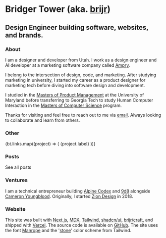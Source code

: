 
# Bridger Tower <span className="text-muted-foreground">(aka. [brijr](https://github.com/brijr))</span>

## Design Engineer building software, websites, and brands.

<PortfolioLinks />

### About

I am a designer and developer from Utah. I work as a design engineer and AI developer at a marketing software company called [Ampry](https://ampry.com).

I belong to the intersection of design, code, and marketing. After studying marketing in university, I started my career as a product designer for marketing tech before diving into software design and development.

I studied in the [Masters of Product Management](https://pm.umd.edu/program/mppm/) at the University of Maryland before transferring to Georgia Tech to study Human Computer Interaction in the [Masters of Computer Science](https://omscs.gatech.edu/) program.

Thanks for visiting and feel free to reach out to me via [email](mailto:bridgertower@gmail.com). Always looking to collaborate and learn from others.

### Other

<div className="grid gap-3 pt-2">
  {bt.links.map((project) => (
    <OutLink href={project.href} key={project.label} desc={project.desc}>
      {project.label}
    </OutLink>
  ))}
</div>

### Posts

<Posts limit={5} className="gap-2" />

<p>
  <Link href="/posts">See all posts</Link>
</p>

### Ventures

I am a technical entrepreneur building [Alpine Codex](https://alpinecodex.com) and [9d8](https://9d8.dev) alongside [Cameron Youngblood](https://cameron.so). Originally, I started [Zion Design](https://zion.surf) in 2018.

<Logos />

### Website

This site was built with [Next.js](https://nextjs.org), [MDX](https://mdxjs.com), [Tailwind](https://tailwindcss.com), [shadcn/ui](https://ui.shadcn.com), [brijr/craft](https://github.com/brijr/craft), and shipped with [Vercel](https://vercel.com). The source code is available on [GitHub](https://github.com/brijr/home). The site uses the font [Manrope](https://www.gent.media/manrope) and the '[stone](https://tailwindcss.com/docs/customizing-colors)' color scheme from Tailwind.
